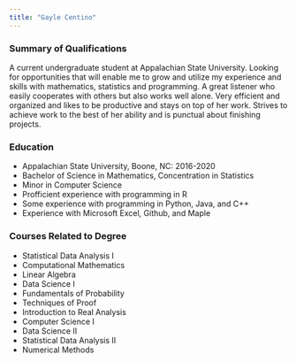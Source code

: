```yaml
---
title: "Gayle Centino"
---
```


### **Summary of Qualifications** ###

A current undergraduate student at Appalachian State University. Looking for opportunities that will enable me to grow and utilize my experience and skills with mathematics, statistics and programming. A great listener who easily cooperates with others but also works well alone. Very efficient and organized and likes to be productive and stays on top of her work. Strives to achieve work to the best of her ability and is punctual about finishing projects.



### **Education** ###

* Appalachian State University, Boone, NC: 2016-2020
* Bachelor of Science in Mathematics, Concentration in Statistics
* Minor in Computer Science
* Profficient experience with programming in R
* Some experience with programming in Python, Java, and C++
* Experience with Microsoft Excel, Github, and Maple



### **Courses Related to Degree** ###

* Statistical Data Analysis I
* Computational Mathematics
* Linear Algebra
* Data Science I
* Fundamentals of Probability
* Techniques of Proof
* Introduction to Real Analysis
* Computer Science I
* Data Science II
* Statistical Data Analysis II
* Numerical Methods